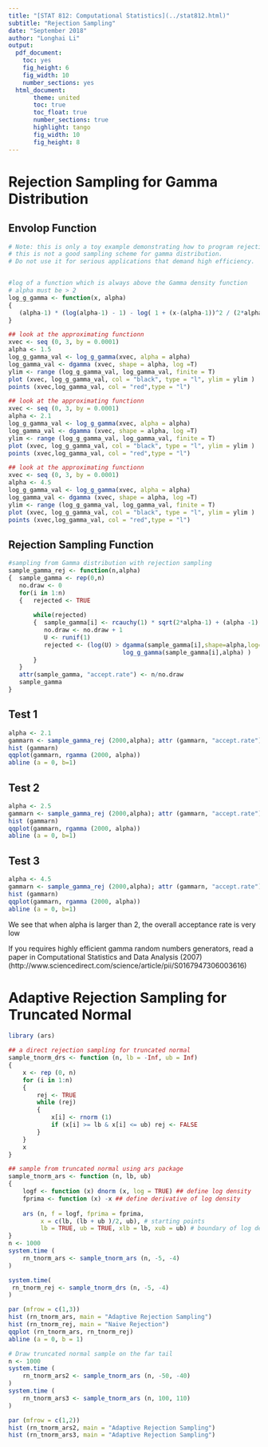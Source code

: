 ```yaml
---
title: "[STAT 812: Computational Statistics](../stat812.html)"
subtitle: "Rejection Sampling"
date: "September 2018"
author: "Longhai Li"
output:
  pdf_document:
    toc: yes
    fig_height: 6
    fig_width: 10
    number_sections: yes
  html_document:
       theme: united
       toc: true
       toc_float: true
       number_sections: true
       highlight: tango
       fig_width: 10
       fig_height: 8
---
```

# Rejection Sampling for Gamma Distribution
## Envolop Function
```r
# Note: this is only a toy example demonstrating how to program rejection sampling
# this is not a good sampling scheme for gamma distribution. 
# Do not use it for serious applications that demand high efficiency. 


#log of a function which is always above the Gamma density function  
# alpha must be > 2
log_g_gamma <- function(x, alpha)
{
   (alpha-1) * (log(alpha-1) - 1) - log( 1 + (x-(alpha-1))^2 / (2*alpha-1) )  
}

## look at the approximating functionn
xvec <- seq (0, 3, by = 0.0001)
alpha <- 1.5
log_g_gamma_val <- log_g_gamma(xvec, alpha = alpha)
log_gamma_val <- dgamma (xvec, shape = alpha, log =T)
ylim <- range (log_g_gamma_val, log_gamma_val, finite = T)
plot (xvec, log_g_gamma_val, col = "black", type = "l", ylim = ylim )
points (xvec,log_gamma_val, col = "red",type = "l")

## look at the approximating functionn
xvec <- seq (0, 3, by = 0.0001)
alpha <- 2.1
log_g_gamma_val <- log_g_gamma(xvec, alpha = alpha)
log_gamma_val <- dgamma (xvec, shape = alpha, log =T)
ylim <- range (log_g_gamma_val, log_gamma_val, finite = T)
plot (xvec, log_g_gamma_val, col = "black", type = "l", ylim = ylim )
points (xvec,log_gamma_val, col = "red",type = "l")

## look at the approximating functionn
xvec <- seq (0, 3, by = 0.0001)
alpha <- 4.5
log_g_gamma_val <- log_g_gamma(xvec, alpha = alpha)
log_gamma_val <- dgamma (xvec, shape = alpha, log =T)
ylim <- range (log_g_gamma_val, log_gamma_val, finite = T)
plot (xvec, log_g_gamma_val, col = "black", type = "l", ylim = ylim )
points (xvec,log_gamma_val, col = "red",type = "l")
```

## Rejection Sampling Function
```r
#sampling from Gamma distribution with rejection sampling
sample_gamma_rej <- function(n,alpha)
{  sample_gamma <- rep(0,n)
   no.draw <- 0  
   for(i in 1:n)
   {   rejected <- TRUE
       
       while(rejected)
       {  sample_gamma[i] <- rcauchy(1) * sqrt(2*alpha-1) + (alpha -1)
          no.draw <- no.draw + 1
          U <- runif(1)
          rejected <- (log(U) > dgamma(sample_gamma[i],shape=alpha,log=TRUE) - 
	                            log_g_gamma(sample_gamma[i],alpha) )
       }
   }
   attr(sample_gamma, "accept.rate") <- n/no.draw
   sample_gamma
}

```
## Test 1

```r
alpha <- 2.1
gammarn <- sample_gamma_rej (2000,alpha); attr (gammarn, "accept.rate")
hist (gammarn)
qqplot(gammarn, rgamma (2000, alpha))
abline (a = 0, b=1)

```

## Test 2

```r
alpha <- 2.5
gammarn <- sample_gamma_rej (2000,alpha); attr (gammarn, "accept.rate")
hist (gammarn)
qqplot(gammarn, rgamma (2000, alpha))
abline (a = 0, b=1)

```

## Test 3

```r
alpha <- 4.5
gammarn <- sample_gamma_rej (2000,alpha); attr (gammarn, "accept.rate")
hist (gammarn)
qqplot(gammarn, rgamma (2000, alpha))
abline (a = 0, b=1)

```

We see that when alpha is larger than 2, the overall acceptance rate is very low


If you requires highly efficient gamma random numbers generators, read a paper in Computational Statistics and Data Analysis (2007) (http://www.sciencedirect.com/science/article/pii/S0167947306003616)

# Adaptive Rejection Sampling for Truncated Normal

```r
library (ars) 

## a direct rejection sampling for truncated normal
sample_tnorm_drs <- function (n, lb = -Inf, ub = Inf)
{
    x <- rep (0, n)
    for (i in 1:n)
    {
        rej <- TRUE
        while (rej)
        {
            x[i] <- rnorm (1)
            if (x[i] >= lb & x[i] <= ub) rej <- FALSE
        }
    }
    x
}

## sample from truncated normal using ars package
sample_tnorm_ars <- function (n, lb, ub)
{
    logf <- function (x) dnorm (x, log = TRUE) ## define log density
    fprima <- function (x) -x ## define derivative of log density
    
    ars (n, f = logf, fprima = fprima, 
         x = c(lb, (lb + ub )/2, ub), # starting points
         lb = TRUE, ub = TRUE, xlb = lb, xub = ub) # boundary of log density
}
n <- 1000
system.time (
    rn_tnorm_ars <- sample_tnorm_ars (n, -5, -4)
)

system.time(
 rn_tnorm_rej <- sample_tnorm_drs (n, -5, -4)
)

par (mfrow = c(1,3))
hist (rn_tnorm_ars, main = "Adaptive Rejection Sampling")
hist (rn_tnorm_rej, main = "Naive Rejection")
qqplot (rn_tnorm_ars, rn_tnorm_rej)
abline (a = 0, b = 1)

# Draw truncated normal sample on the far tail
n <- 1000
system.time (
    rn_tnorm_ars2 <- sample_tnorm_ars (n, -50, -40)
)
system.time (
    rn_tnorm_ars3 <- sample_tnorm_ars (n, 100, 110)
)

par (mfrow = c(1,2))
hist (rn_tnorm_ars2, main = "Adaptive Rejection Sampling")
hist (rn_tnorm_ars3, main = "Adaptive Rejection Sampling")

```

